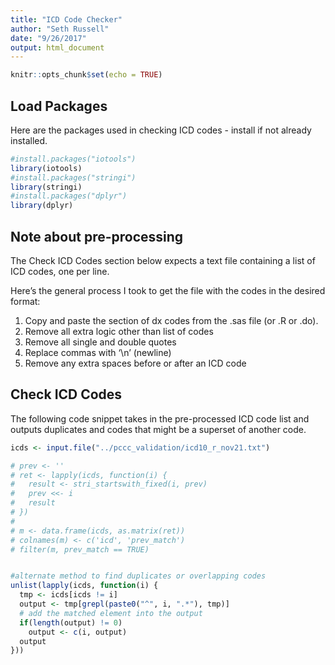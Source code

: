 ```yaml
---
title: "ICD Code Checker"
author: "Seth Russell"
date: "9/26/2017"
output: html_document
---
```


```r
knitr::opts_chunk$set(echo = TRUE)
```

## Load Packages
Here are the packages used in checking ICD codes - install if not already installed.

```r
#install.packages("iotools")
library(iotools)
#install.packages("stringi")
library(stringi)
#install.packages("dplyr")
library(dplyr)

```

## Note about pre-processing

The Check ICD Codes section below expects a text file containing a list of ICD codes, one per line.

Here's the general process I took to get the file with the codes in the desired format:

1. Copy and paste the section of dx codes from the .sas file (or .R or .do).
1. Remove all extra logic other than list of codes
1. Remove all single and double quotes
1. Replace commas with '\\n' (newline)
1. Remove any extra spaces before or after an ICD code


## Check ICD Codes

The following code snippet takes in the pre-processed ICD code list and outputs duplicates and codes that might be a superset of another code.

```r
icds <- input.file("../pccc_validation/icd10_r_nov21.txt")

# prev <- ''
# ret <- lapply(icds, function(i) {
#   result <- stri_startswith_fixed(i, prev)
#   prev <<- i
#   result
# })
# 
# m <- data.frame(icds, as.matrix(ret))
# colnames(m) <- c('icd', 'prev_match')
# filter(m, prev_match == TRUE)


#alternate method to find duplicates or overlapping codes
unlist(lapply(icds, function(i) {
  tmp <- icds[icds != i]
  output <- tmp[grepl(paste0("^", i, ".*"), tmp)]
  # add the matched element into the output
  if(length(output) != 0)
    output <- c(i, output)
  output
}))


```

